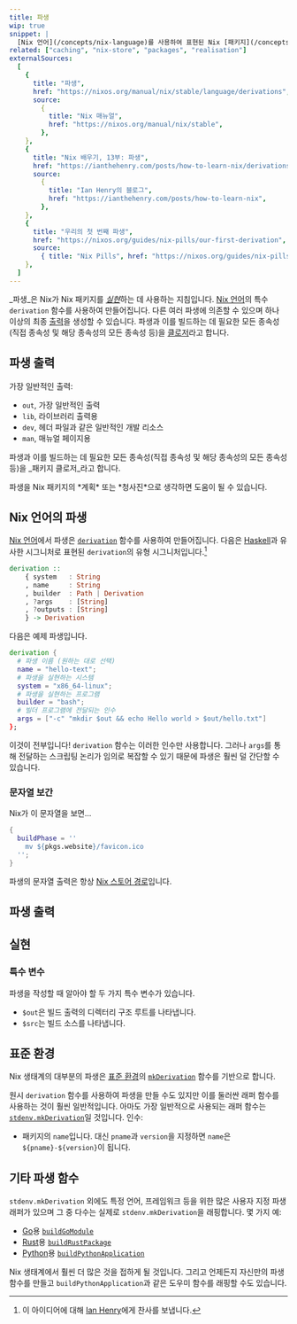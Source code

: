 ```yaml
---
title: 파생
wip: true
snippet: |
  [Nix 언어](/concepts/nix-language)를 사용하여 표현된 Nix [패키지](/concepts/packages)에 대한 빌드 지침입니다.
related: ["caching", "nix-store", "packages", "realisation"]
externalSources:
  [
    {
      title: "파생",
      href: "https://nixos.org/manual/nix/stable/language/derivations",
      source:
        {
          title: "Nix 매뉴얼",
          href: "https://nixos.org/manual/nix/stable",
        },
    },
    {
      title: "Nix 배우기, 13부: 파생",
      href: "https://ianthehenry.com/posts/how-to-learn-nix/derivations",
      source:
        {
          title: "Ian Henry의 블로그",
          href: "https://ianthehenry.com/posts/how-to-learn-nix",
        },
    },
    {
      title: "우리의 첫 번째 파생",
      href: "https://nixos.org/guides/nix-pills/our-first-derivation",
      source:
        { title: "Nix Pills", href: "https://nixos.org/guides/nix-pills" },
    },
  ]
---
```


_파생_은 Nix가 Nix 패키지를 [_실현_][realisation]하는 데 사용하는 지침입니다.
[Nix 언어](#nix-language)의 특수 `derivation` 함수를 사용하여 만들어집니다.
다른 여러 파생에 의존할 수 있으며 하나 이상의 최종 [출력](#outputs)을 생성할 수 있습니다.
파생과 이를 빌드하는 데 필요한 모든 종속성(직접 종속성 및 해당 종속성의 모든 종속성 등)을 [클로저][closure]라고 합니다.

## 파생 출력

가장 일반적인 출력:

- `out`, 가장 일반적인 출력
- `lib`, 라이브러리 출력용
- `dev`, 헤더 파일과 같은 일반적인 개발 리소스
- `man`, 매뉴얼 페이지용

파생과 이를 빌드하는 데 필요한 모든 종속성(직접 종속성 및 해당 종속성의 모든 종속성 등)을 _패키지 클로저_라고 합니다.

<Admonition success title="멘탈 모델">
  파생을 Nix 패키지의 *계획* 또는 *청사진*으로 생각하면 도움이 될 수 있습니다.
</Admonition>

## Nix 언어의 파생

[Nix 언어][lang]에서 파생은 [`derivation`][func] 함수를 사용하여 만들어집니다.
다음은 [Haskell]과 유사한 시그니처로 표현된 `derivation`의 유형 시그니처입니다.[^1]

```haskell title="파생 유형 시그니처" disableClipboard
derivation ::
    { system   : String
    , name     : String
    , builder  : Path | Derivation
    , ?args    : [String]
    , ?outputs : [String]
    } -> Derivation
```

다음은 예제 파생입니다.

```nix title="예제 파생"
derivation {
  # 파생 이름 (원하는 대로 선택)
  name = "hello-text";
  # 파생을 실현하는 시스템
  system = "x86_64-linux";
  # 파생을 실현하는 프로그램
  builder = "bash";
  # 빌더 프로그램에 전달되는 인수
  args = ["-c" "mkdir $out && echo Hello world > $out/hello.txt"]
};
```

이것이 전부입니다!
`derivation` 함수는 이러한 인수만 사용합니다.
그러나 `args`를 통해 전달하는 스크립팅 논리가 임의로 복잡할 수 있기 때문에 파생은 훨씬 덜 간단할 수 있습니다.

### 문자열 보간

Nix가 이 문자열을 보면...

```nix title="my-file.nix"
{
  buildPhase = ''
    mv ${pkgs.website}/favicon.ico
  '';
}
```

파생의 문자열 출력은 항상 [Nix 스토어 경로][store]입니다.

## 파생 출력

## 실현

### 특수 변수

파생을 작성할 때 알아야 할 두 가지 특수 변수가 있습니다.

- `$out`은 빌드 출력의 디렉터리 구조 루트를 나타냅니다.
- `$src`는 빌드 소스를 나타냅니다.

## 표준 환경

Nix 생태계의 대부분의 파생은 [표준 환경][stdenv]의 [`mkDerivation`][mk] 함수를 기반으로 합니다.

원시 `derivation` 함수를 사용하여 파생을 만들 수도 있지만 이를 둘러싼 래퍼 함수를 사용하는 것이 훨씬 일반적입니다.
아마도 가장 일반적으로 사용되는 래퍼 함수는 [`stdenv.mkDerivation`][mk]일 것입니다.
인수:

- 패키지의 `name`입니다. 대신 `pname`과 `version`을 지정하면 `name`은 `${pname}-${version}`이 됩니다.

## 기타 파생 함수

`stdenv.mkDerivation` 외에도 특정 언어, 프레임워크 등을 위한 많은 사용자 지정 파생 래퍼가 있으며 그 중 다수는 실제로 `stdenv.mkDerivation`을 래핑합니다.
몇 가지 예:

- [Go]용 [`buildGoModule`][buildgomodule]
- [Rust]용 [`buildRustPackage`][buildrustpackage]
- [Python]용 [`buildPythonApplication`][buildpythonapplication]

Nix 생태계에서 훨씬 더 많은 것을 접하게 될 것입니다.
그리고 언제든지 자신만의 파생 함수를 만들고 `buildPythonApplication`과 같은 도우미 함수를 래핑할 수도 있습니다.

[^1]: 이 아이디어에 대해 [Ian Henry][ian]에게 찬사를 보냅니다.

[buildgomodule]: https://nixos.org/manual/nixpkgs/stable/#sec-language-go
[buildpythonapplication]: https://nixos.org/manual/nixpkgs/stable/#python
[buildrustpackage]: https://nixos.org/manual/nixpkgs/stable/#rust
[closure]: /concepts/closures
[func]: /concepts/derivations
[go]: https://go.dev
[haskell]: https://www.haskell.org
[ian]: https://ianthehenry.com/
[lang]: /concepts/nix-language
[mk]: https://nixos.org/manual/nixpkgs/stable/#sec-using-stdenv
[nixpkgs]: /concepts/nixpkgs
[packages]: /concepts/packages
[python]: https://python.org
[realisation]: /concepts/realisation
[rust]: https://rust-lang.org
[stdenv]: https://nixos.org/manual/nixpkgs/stable/#chap-stdenv
[store]: /concepts/nix-store
